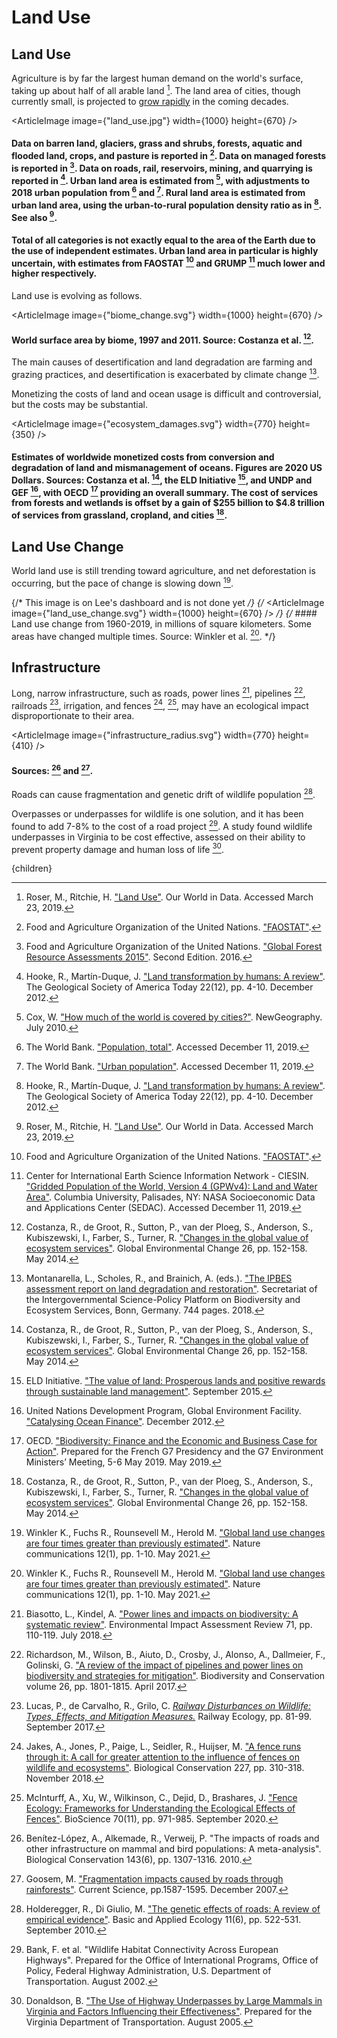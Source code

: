 



# Land Use

## Land Use
Agriculture is by far the largest human demand on the world's surface, taking up about half of all arable land [^29]. The land area of cities, though currently small, is projected to [grow rapidly](/energy/cities/cities_overview) in the coming decades.

<ArticleImage image={"land_use.jpg"} width={1000} height={670} />
#### Data on barren land, glaciers, grass and shrubs, forests, aquatic and flooded land, crops, and pasture is reported in [^10]. Data on managed forests is reported in [^11]. Data on roads, rail, reservoirs, mining, and quarrying is reported in [^15]. Urban land area is estimated from [^7], with adjustments to 2018 urban population from [^33] and [^34]. Rural land area is estimated from urban land area, using the urban-to-rural population density ratio as in [^15]. See also [^29].

#### Total of all categories is not exactly equal to the area of the Earth due to the use of independent estimates. Urban land area in particular is highly uncertain, with estimates from FAOSTAT [^10] and GRUMP [^5] much lower and higher respectively.

Land use is evolving as follows.

<ArticleImage image={"biome_change.svg"} width={1000} height={670} />
#### World surface area by biome, 1997 and 2011. Source: Costanza et al. [^6].

The main causes of desertification and land degradation are farming and grazing practices, and desertification is exacerbated by climate change [^24].

Monetizing the costs of land and ocean usage is difficult and controversial, but the costs may be substantial.

<ArticleImage image={"ecosystem_damages.svg"} width={770} height={350} />
#### Estimates of worldwide monetized costs from conversion and degradation of land and mismanagement of oceans. Figures are 2020 US Dollars. Sources: Costanza et al. [^6], the ELD Initiative [^9], and UNDP and GEF [^35], with OECD [^26] providing an overall summary. The cost of services from forests and wetlands is offset by a gain of $255 billion to $4.8 trillion of services from grassland, cropland, and cities [^6].

<EcosystemServicePricingSolution />

## Land Use Change

World land use is still trending toward agriculture, and net deforestation is occurring, but the pace of change is slowing down [^36].

{/* This image is on Lee's dashboard and is not done yet */}
{/* <ArticleImage image={"land_use_change.svg"} width={1000} height={670} /> */}
{/* #### Land use change from 1960-2019, in millions of square kilometers. Some areas have changed multiple times. Source: Winkler et al. [^36]. */}

## Infrastructure
Long, narrow infrastructure, such as roads, power lines [^4], pipelines [^28], railroads [^20], irrigation, and fences [^18], [^23], may have an ecological impact disproportionate to their area.

<ArticleImage image={"infrastructure_radius.svg"} width={770} height={410} />
#### Sources: [^3] and [^12].

Roads can cause fragmentation and genetic drift of wildlife population [^13].

Overpasses or underpasses for wildlife is one solution, and it has been found to add 7-8% to the cost of a road project [^2]. A study found wildlife underpasses in Virginia to be cost effective, assessed on their ability to prevent property damage and human loss of life [^8].

<WildlifeCorridorsSolution />

[^1]: Ament, R., Jacobson, S., Callahan, R., Brocki, M. "Highway Crossing Structures for Wildlife: Opportunities for Improving Driver and Animal Safety". Forest Service, United States Department of Agriculture, General Technical Report PSW-GTR-271. May 2021.

[^2]: Bank, F. et al. "Wildlife Habitat Connectivity Across European Highways". Prepared for the Office of International Programs, Office of Policy, Federal Highway Administration, U.S. Department of Transportation. August 2002.

[^3]: Benítez-López, A., Alkemade, R., Verweij, P. "The impacts of roads and other infrastructure on mammal and bird populations: A meta-analysis". Biological Conservation 143(6), pp. 1307-1316. 2010.

[^4]: Biasotto, L., Kindel, A. ["Power lines and impacts on biodiversity: A systematic review"](https://www.sciencedirect.com/science/article/abs/pii/S0195925517304432). Environmental Impact Assessment Review 71, pp. 110-119. July 2018.

[^5]: Center for International Earth Science Information Network - CIESIN. ["Gridded Population of the World, Version 4 (GPWv4): Land and Water Area"](http://dx.doi.org/10.7927/H45M63M9). Columbia University, Palisades, NY: NASA Socioeconomic Data and Applications Center (SEDAC). Accessed December 11, 2019.

[^6]: Costanza, R., de Groot, R., Sutton, P., van der Ploeg, S., Anderson, S., Kubiszewski, I., Farber, S., Turner, R. ["Changes in the global value of ecosystem services"](https://www.sciencedirect.com/science/article/abs/pii/S0959378014000685?via%3Dihub). Global Environmental Change 26, pp. 152-158. May 2014.

[^7]: Cox, W. ["How much of the world is covered by cities?"](https://www.newgeography.com/content/001689-how-much-world-covered-cities). NewGeography. July 2010.

[^8]: Donaldson, B. ["The Use of Highway Underpasses by Large Mammals in Virginia and Factors Influencing their Effectiveness"](https://journals.sagepub.com/doi/abs/10.3141/2011-17). Prepared for the Virginia Department of Transportation. August 2005.

[^9]: ELD Initiative. ["The value of land: Prosperous lands and positive rewards through sustainable land management"](https://www.eld-initiative.org/). September 2015.

[^10]: Food and Agriculture Organization of the United Nations. ["FAOSTAT"](http://www.fao.org/faostat/en/#data).

[^11]: Food and Agriculture Organization of the United Nations. ["Global Forest Resource Assessments 2015"](http://www.fao.org/forest-resources-assessment/en/). Second Edition. 2016.

[^12]: Goosem, M. ["Fragmentation impacts caused by roads through rainforests"](https://www.researchgate.net/publication/255635855_Fragmentation_impacts_caused_by_roads_through_rainforests). Current Science, pp.1587-1595. December 2007.

[^13]: Holderegger, R., Di Giulio, M. ["The genetic effects of roads: A review of empirical evidence"](https://www.ncbi.nlm.nih.gov/pmc/articles/PMC3339477/). Basic and Applied Ecology 11(6), pp. 522-531. September 2010.

[^14]: Holzman D. C. "Accounting for Nature's Benefits: The Dollar Value of Ecosystem Services". Environmental Health Perspectives 120(4), pp. a152–a157. April 2012.

[^15]: Hooke, R., Martín-Duque, J. ["Land transformation by humans: A review"](https://www.geosociety.org/gsatoday/archive/22/12/article/i1052-5173-22-12-4.htm). The Geological Society of America Today 22(12), pp. 4-10. December 2012.

[^16]: Huijser, M.P., McGowen, P., Fuller, J., Hardy, A., Kociolek, A., Clevenger, A.P., Smith, D., Ament, R. [*Wildlife-vehicle collision reduction study.*](https://www.fhwa.dot.gov/publications/research/safety/08034/) Report to Congress. No. FHWA-HRT- 08-034. Washington D.C.: U.S. Department of Transportation, Federal Highway Administration. 232 p. August 2008.

[^17]: International Fund for Animal Welfare, Inc. ["landmark legislation to protect wildlife corridors passes U.S. House of Representatives"](https://www.ifaw.org/news/wildlife-corridor-legislation). July 2021.

[^18]: Jakes, A., Jones, P., Paige, L., Seidler, R., Huijser, M. ["A fence runs through it: A call for greater attention to the influence of fences on wildlife and ecosystems"](https://www.sciencedirect.com/science/article/abs/pii/S0006320718308449). Biological Conservation 227, pp. 310-318. November 2018.

[^19]: Legislative Policy and Research Office. ["Wildlife Corridors: Background Brief"](https://www.oregonlegislature.gov/lpro/Publications/Background-Brief-Wildlife-Corridor.pdf). State of Oregon. July 2021.

[^20]: Lucas, P., de Carvalho, R., Grilo, C. [*Railway Disturbances on Wildlife: Types, Effects, and Mitigation Measures.*](https://link.springer.com/chapter/10.1007/978-3-319-57496-7_6) Railway Ecology, pp. 81-99. September 2017.

[^21]: Mackenzie, C., Clarke, M., Suntana, A. ["Real-Time Evaluation of Norway’s International Climate and Forest Initiative"](https://www.regjeringen.no/globalassets/upload/md/2011/vedlegg/klima/klima_skogprosjektet/evalueringsrapportene/report_16_2010_indonesia_web.pdf). Norwegian Agency for Development Cooperation. March 2011.

[^22]: Malavasi, E. O., Kellenberg, J. ["Program of Payments for Ecological Services in Costa Rica"](https://www.cbd.int/financial/pes/costarica-pesprogram.pdf). January 2002.

[^23]: McInturff, A., Xu, W., Wilkinson, C., Dejid, D., Brashares, J. ["Fence Ecology: Frameworks for Understanding the Ecological Effects of Fences"](https://academic.oup.com/bioscience/article/70/11/971/5908036). BioScience 70(11), pp. 971-985. September 2020.

[^24]: Montanarella, L., Scholes, R., and Brainich, A. (eds.). ["The IPBES assessment report on land degradation and restoration"](https://doi.org/10.5281/zenodo.3237392). Secretariat of the Intergovernmental Science-Policy Platform on Biodiversity and Ecosystem Services, Bonn, Germany. 744 pages. 2018.

[^25]: Muñoz-Piña, C., Guevara, A., Torres, J. M., Braña, J. ["Paying for the hydrological services of Mexico's forests: Analysis, negotiations and results"](https://www.sciencedirect.com/science/article/abs/pii/S0921800907004247). Ecological Economics 4(1), pp. 725-736. May 2008.

[^26]: OECD. ["Biodiversity: Finance and the Economic and Business Case for Action"](https://www.oecd.org/env/resources/biodiversity/biodiversity-finance-and-the-economic-and-business-case-for-action.htm). Prepared for the French G7 Presidency and the G7 Environment Ministers’ Meeting, 5-6 May 2019. May 2019.

[^27]: Planetary Health Alliance. ["About the PHA"](https://www.planetaryhealthalliance.org/about-the-pha). Accessed September 14, 2022.

[^28]: Richardson, M., Wilson, B., Aiuto, D., Crosby, J., Alonso, A., Dallmeier, F., Golinski, G. ["A review of the impact of pipelines and power lines on biodiversity and strategies for mitigation"](https://link.springer.com/article/10.1007/s10531-017-1341-9). Biodiversity and Conservation volume 26, pp. 1801-1815. April 2017.

[^29]: Roser, M., Ritchie, H. ["Land Use"](https://ourworldindata.org/land-use). Our World in Data. Accessed March 23, 2019.

[^30]: Simpson, R. D. ["Putting a Price on Ecosystem Services"](https://issues.org/putting-a-price-on-ecosystem-services/). Issues in Science and Technology, Vol. XXXII. No. 4. Summer 2016.

[^31]: St John, R., T´oth, S. F., Zabinsky, Z. B. ["Optimizing the Geometry of Wildlife Corridors in Conservation Reserve Design"](https://pubsonline.informs.org/doi/abs/10.1287/opre.2018.1758). Operations Research 66(6), pp. 1471-1485. November 2018.

[^32]: Stanford University. ["Natural Capital Project"](https://naturalcapitalproject.stanford.edu/). Accessed September 14, 2022.

[^33]: The World Bank. ["Population, total"](https://data.worldbank.org/indicator/SP.POP.TOTL). Accessed December 11, 2019.

[^34]: The World Bank. ["Urban population"](https://data.worldbank.org/indicator/SP.URB.TOTL). Accessed December 11, 2019.

[^35]: United Nations Development Program, Global Environment Facility. ["Catalysing Ocean Finance"](https://www.thegef.org/publications/catalysing-ocean-finance). December 2012.

[^36]: Winkler K., Fuchs R., Rounsevell M., Herold M. ["Global land use changes are four times greater than previously estimated"](https://www.nature.com/articles/s41467-021-22702-2). Nature communications 12(1), pp. 1-10. May 2021.

  <Article 
    focusAreaUrl={focusAreaUrl} 
    hierarchy={hierarchy} 
    site={site}
  >
    {children}
  </Article>